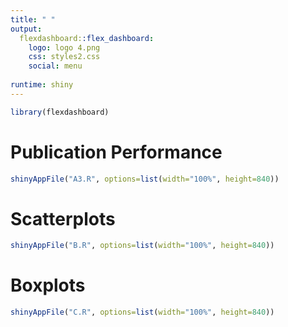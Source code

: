 ```yaml
---
title: " "
output: 
  flexdashboard::flex_dashboard:
    logo: logo 4.png 
    css: styles2.css
    social: menu
   
runtime: shiny
---
```


```r
library(flexdashboard)
```

Publication Performance 
=======================================================================

```r

shinyAppFile("A3.R", options=list(width="100%", height=840))


```

Scatterplots 
=======================================================================

```r


shinyAppFile("B.R", options=list(width="100%", height=840))


```

Boxplots 
=======================================================================

```r


shinyAppFile("C.R", options=list(width="100%", height=840))


```

